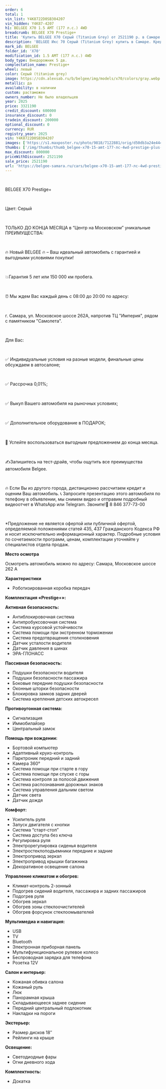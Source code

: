 ```yaml
---
order: 6
total: 1
vin_list: Y4K8722D0SB304207
vin_hidden: Y4K87-4207
h1: BELGEE X70 1.5 AMT (177 л.с.) 4WD
breadcrumb: BELGEE X70 Prestige+
title: 'Купить BELGEE X70 Серый (Titanium Grey) от 2521190 р. в Самаре. Цены и комплектации на новые авто в автосалоне официального дилера BELGEE'
description: 'BELGEE Икс 70 Серый (Titanium Grey) купить в Самаре. Кредит от 0,01%, авторассрочка, скидки на все автомобили от розничной цены. Гарантия 3 года или 100 000 км. Звонить по тел.: +7 (846) 377-73-00'
mark_id: BELGEE
folder_id: 'X70'
modification_id: 1.5 AMT (177 л.с.) 4WD
body_type: Внедорожник 5 дв.
complectation_name: Prestige+
wheel: левый
color: Серый (titanium grey)
image: https://cdn.alexsab.ru/b/belgee/img/models/x70/colors/gray.webp
metallic: да
availability: в наличии
custom: растаможен
owners_number: Не было владельцев
year: 2025
price: 3321190
credit_discount: 600000
insurance_discount: 0
tradein_discount: 200000
optional_discount: 0
currency: RUR
registry_year: 2025
vin: Y4K8722D0SB304207
images: ['https://s1.maxposter.ru/photo/9818/7122881/orig/d50db3a24e444db1663818b46c23b7ad.jpg?sid=14&64e8f95cfa383d94e934da623d331307', 'https://s1.maxposter.ru/photo/9818/7122881/orig/245a778814c09c52f0804b807625bd06.jpg?sid=14&64e8f95cfa383d94e934da623d331307', 'https://s1.maxposter.ru/photo/9818/7122881/orig/bca5c4f989171cf46d95dfd8a9adaa9f.jpg?sid=14&64e8f95cfa383d94e934da623d331307', 'https://s1.maxposter.ru/photo/9818/7122881/orig/352fb94153ed8fc62c7ed1ad5ecc436d.jpg?sid=14&64e8f95cfa383d94e934da623d331307', 'https://s1.maxposter.ru/photo/9818/7122881/orig/1313ebff330f212497b29133f373716b.jpg?sid=14&64e8f95cfa383d94e934da623d331307', 'https://s1.maxposter.ru/photo/9818/7122881/orig/db0b5d8344483fb56aa1bf5d1f5559f4.jpg?sid=14&64e8f95cfa383d94e934da623d331307', 'https://s1.maxposter.ru/photo/9818/7122881/orig/5e3e035a63cac0049fda8079ecf67975.jpg?sid=14&64e8f95cfa383d94e934da623d331307', 'https://s1.maxposter.ru/photo/9818/7122881/orig/64d1a0cc6781d2281cc56c4ba85fbdea.jpg?sid=14&64e8f95cfa383d94e934da623d331307', 'https://s1.maxposter.ru/photo/9818/7122881/orig/8c1c4e15d66c8fc2467e60349a792327.jpg?sid=14&64e8f95cfa383d94e934da623d331307', 'https://s1.maxposter.ru/photo/9818/7122881/orig/25fad67e358fb0569cc8cbfc580dc386.jpg?sid=14&64e8f95cfa383d94e934da623d331307', 'https://s1.maxposter.ru/photo/9818/7122881/orig/2db5a8df565772a691dc37e72b9f768c.jpg?sid=14&64e8f95cfa383d94e934da623d331307', 'https://s1.maxposter.ru/photo/9818/7122881/orig/cf6a2b18e750ca20b3e3e25273e44b2d.jpg?sid=14&64e8f95cfa383d94e934da623d331307', 'https://s1.maxposter.ru/photo/9818/7122881/orig/b4ab1e4465654f0536d25935d9e41f42.jpg?sid=14&64e8f95cfa383d94e934da623d331307', 'https://s1.maxposter.ru/photo/9818/7122881/orig/d869423560677b72224eda98bfd1b2ca.jpg?sid=14&64e8f95cfa383d94e934da623d331307', 'https://s1.maxposter.ru/photo/9818/7122881/orig/4089a70641f0f103c5f2997201f293b2.jpg?sid=14&64e8f95cfa383d94e934da623d331307', 'https://s1.maxposter.ru/photo/9818/7122881/orig/ec6b8f54567275fe01898a50ac24bcb8.jpg?sid=14&64e8f95cfa383d94e934da623d331307', 'https://s1.maxposter.ru/photo/9818/7122881/orig/c9cc5af2f8741e8d5f0f2d6230f3452b.jpg?sid=14&64e8f95cfa383d94e934da623d331307', 'https://s1.maxposter.ru/photo/9818/7122881/orig/e8cb5674e7226a2e47004413ea9f6ba5.jpg?sid=14&64e8f95cfa383d94e934da623d331307', 'https://s1.maxposter.ru/photo/9818/7122881/orig/a7377caf0c85524942954833c487fe21.jpg?sid=14&64e8f95cfa383d94e934da623d331307', 'https://s1.maxposter.ru/photo/9818/7122881/orig/c4509795be5d47547fb4f3671a55d3b5.jpg?sid=14&64e8f95cfa383d94e934da623d331307', 'https://s1.maxposter.ru/photo/9818/7122881/orig/0b0fa4ed5c53eda43f8a7791ad86dcad.jpg?sid=14&64e8f95cfa383d94e934da623d331307', 'https://s1.maxposter.ru/photo/9818/7122881/orig/2b896f430b90e340c87241e17c0308ec.jpg?sid=14&64e8f95cfa383d94e934da623d331307', 'https://s1.maxposter.ru/photo/9818/7122881/orig/744944d083ec2f03fc07bc75905a64d7.jpg?sid=14&64e8f95cfa383d94e934da623d331307', 'https://s1.maxposter.ru/photo/9818/7122881/orig/f413c1b883b3aaa84db7aff662e8ba57.jpg?sid=14&64e8f95cfa383d94e934da623d331307', 'https://s1.maxposter.ru/photo/9818/7122881/orig/05520bb144e5d9a0aced7d0bb05194c6.jpg?sid=14&64e8f95cfa383d94e934da623d331307']
thumbs: ['/img/thumbs/thumb_belgee-x70-15-amt-177-лс-4wd-prestige-plus-серый-titanium-grey-2025_3b7ad_0.webp', '/img/thumbs/thumb_belgee-x70-15-amt-177-лс-4wd-prestige-plus-серый-titanium-grey-2025_5bd06_1.webp', '/img/thumbs/thumb_belgee-x70-15-amt-177-лс-4wd-prestige-plus-серый-titanium-grey-2025_daa9f_2.webp', '/img/thumbs/thumb_belgee-x70-15-amt-177-лс-4wd-prestige-plus-серый-titanium-grey-2025_c436d_3.webp', '/img/thumbs/thumb_belgee-x70-15-amt-177-лс-4wd-prestige-plus-серый-titanium-grey-2025_3716b_4.webp']
max_discount: 800000
priceWithDiscount: 2521190
sale_price: 2521190
url: 'https://belgee-samara.ru/cars/belgee-x70-15-amt-177-лс-4wd-prestige-plus-серый-titanium-grey-2025/'
---
```

<br/>
<p>
 <p>
  ВЕLGEЕ X70 Prestige+
  <br/>
 </p>
 <br/>
 <p>
  Цвет: Серый
  <br/>
 </p>
 <br/>
 <p>
  TOЛЬКО ДО KОНЦA MЕСЯЦА в “Центр на Московском” уникальныe ПPЕИMУЩЕСТВА:
  <br/>
 </p>
 <br/>
 <p>
  🔥 Новый ВЕLGЕЕ  🔥 – Ваш идеальный автомобиль с гарантией и выгодными условиями покупки!
  <br/>
 </p>
 <br/>
 <p>
  💥Гарантия 5 лет или 150 000 км пробега.
  <br/>
 </p>
 <br/>
 <p>
  ⏰ Мы ждем Вас каждый день с 08:00 до 20:00 по адресу:
  <br/>
 </p>
 <br/>
 <p>
  г. Самара, ул. Московское шоссе 262А, напротив ТЦ "Империя", рядом с памятником "Самолета".
  <br/>
 </p>
 <br/>
 <p>
  Для Вас:
  <br/>
 </p>
 <br/>
 <p>
  ✅ Индивидуальные условия на разные модели, финальные цены обсуждаем в автосалоне;
  <br/>
 </p>
 <br/>
 <p>
  ✅ Рассрочка 0,01%;
  <br/>
 </p>
 <br/>
 <p>
  ✅ Выкуп Вашего автомобиля на рыночных условиях;
  <br/>
 </p>
 <br/>
 <p>
  ✅ Дополнительное оборудование в ПОДАРОК;
  <br/>
 </p>
 <br/>
 <p>
  📆 Успейте воспользоваться выгодным предложением до конца месяца.
  <br/>
 </p>
 <br/>
 <p>
  ✍️Запишитесь на тест-драйв, чтобы ощутить все преимущества автомобиля Веlgее.
  <br/>
 </p>
 <br/>
 <p>
  🔥 Если Вы из другого города, дистанционно рассчитаем кредит и оценим Ваш автомобиль. 📞 Запросите презентацию этого автомобиля по телефону в объявлении, мы снимем видео и отправим подробный видеоотчет в WhаtsАрр или Теlеgrаm. Звоните!📲 8 846 377-73-00
  <br/>
 </p>
 <br/>
 <p>
  *Предложение не является офертой или публичной офертой, определяемой положениями статей 435, 437 Гражданского Кодекса РФ и носит исключительно информационный характер. Подробные условия по сочетаемости программ, ценам, комплектации уточняйте у специалистов отдела продаж.
 </p>
 <p>
  <strong>
   Место осмотра
  </strong>
 </p>
 <p>
  Осмотреть автомобиль можно по адресу: Самара, Московское шоссе 262 А
 </p>
 <p>
  <strong>
   Характеристики
  </strong>
 </p>
 <ul>
  <li>
   Роботизированная коробка передач
  </li>
 </ul>
 <p>
  <strong>
   Комплектация «Prestige+»:
  </strong>
 </p>
 <p>
  <strong>
   Активная безопасность:
  </strong>
 </p>
 <ul>
  <li>
   Антиблокировочная система
  </li>
  <li>
   Антипробуксовочная система
  </li>
  <li>
   Система курсовой устойчивости
  </li>
  <li>
   Система помощи при экстренном торможении
  </li>
  <li>
   Система предотвращения столкновения
  </li>
  <li>
   Датчик усталости водителя
  </li>
  <li>
   Датчик давления в шинах
  </li>
  <li>
   ЭРА-ГЛОНАСС
  </li>
 </ul>
 <p>
  <strong>
   Пассивная безопасность:
  </strong>
 </p>
 <ul>
  <li>
   Подушки безопасности водителя
  </li>
  <li>
   Подушки безопасности пассажира
  </li>
  <li>
   Боковые передние подушки безопасности
  </li>
  <li>
   Оконные шторки безопасности
  </li>
  <li>
   Блокировка замков задних дверей
  </li>
  <li>
   Система крепления детских автокресел
  </li>
 </ul>
 <p>
  <strong>
   Противоугонная система:
  </strong>
 </p>
 <ul>
  <li>
   Сигнализация
  </li>
  <li>
   Иммобилайзер
  </li>
  <li>
   Центральный замок
  </li>
 </ul>
 <p>
  <strong>
   Помощь при вождении:
  </strong>
 </p>
 <ul>
  <li>
   Бортовой компьютер
  </li>
  <li>
   Адаптивный круиз-контроль
  </li>
  <li>
   Парктроник передний и задний
  </li>
  <li>
   Камера 360°
  </li>
  <li>
   Система помощи при старте в гору
  </li>
  <li>
   Система помощи при спуске с горы
  </li>
  <li>
   Система контроля за полосой движения
  </li>
  <li>
   Система распознавания дорожных знаков
  </li>
  <li>
   Система управления дальним светом
  </li>
  <li>
   Датчик света
  </li>
  <li>
   Датчик дождя
  </li>
 </ul>
 <p>
  <strong>
   Комфорт:
  </strong>
 </p>
 <ul>
  <li>
   Усилитель руля
  </li>
  <li>
   Запуск двигателя с кнопки
  </li>
  <li>
   Система “старт-стоп”
  </li>
  <li>
   Система доступа без ключа
  </li>
  <li>
   Регулировка руля
  </li>
  <li>
   Электрорегулировка сиденья водителя
  </li>
  <li>
   Электростеклоподъемники передние и задние
  </li>
  <li>
   Электропривод зеркал
  </li>
  <li>
   Электропривод крышки багажника
  </li>
  <li>
   Декоративное освещение салона
  </li>
 </ul>
 <p>
  <strong>
   Управление климатом и обогрев:
  </strong>
 </p>
 <ul>
  <li>
   Климат-контроль 2-зонный
  </li>
  <li>
   Подогрев сидений водителя, пассажира и задних пассажиров
  </li>
  <li>
   Подогрев руля
  </li>
  <li>
   Обогрев зеркал
  </li>
  <li>
   Обогрев зоны стеклоочистителей
  </li>
  <li>
   Обогрев форсунок стеклоомывателей
  </li>
 </ul>
 <p>
  <strong>
   Мультимедиа и навигация:
  </strong>
 </p>
 <ul>
  <li>
   USB
  </li>
  <li>
   TV
  </li>
  <li>
   Bluetooth
  </li>
  <li>
   Электронная приборная панель
  </li>
  <li>
   Мультифункциональное рулевое колесо
  </li>
  <li>
   Беспроводная зарядка для телефона
  </li>
  <li>
   Розетка 12V
  </li>
 </ul>
 <p>
  <strong>
   Салон и интерьер:
  </strong>
 </p>
 <ul>
  <li>
   Кожаная обивка салона
  </li>
  <li>
   Кожаный руль
  </li>
  <li>
   Люк
  </li>
  <li>
   Панорамная крыша
  </li>
  <li>
   Складывающееся заднее сидение
  </li>
  <li>
   Передний центральный подлокотник
  </li>
  <li>
   Накладки на пороги
  </li>
 </ul>
 <p>
  <strong>
   Экстерьер:
  </strong>
 </p>
 <ul>
  <li>
   Размер дисков 18″
  </li>
  <li>
   Рейлинги на крыше
  </li>
 </ul>
 <p>
  <strong>
   Освещение:
  </strong>
 </p>
 <ul>
  <li>
   Светодиодные фары
  </li>
  <li>
   Огни дневного хода
  </li>
 </ul>
 <p>
  <strong>
   Комплектность:
  </strong>
 </p>
 <ul>
  <li>
   Докатка
  </li>
 </ul>
</p>

